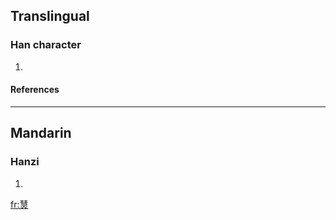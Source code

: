 ==Translingual==
===Han character===
{{Han char|rn=86|rad=火|as=11|sn=15|four=|canj=手十尸一火 (QJSMF)}}
# {{defn|Han|sort=火11}}
====References====
{{Han ref|kx=0681.010|dkj=19353|dj=1092.180|hdz=32227.060|uh=71AD|ud=29101}}

----
==Mandarin==
===Hanzi===
{{cmn-hanzi|pin=[[dǎn]] ([[dan3]]), [[wèi]] ([[wei4]])|wg=tan<sup>3</sup>, wei<sup>4</sup>}}
# {{defn|Mandarin}}

[[fr:熭]]